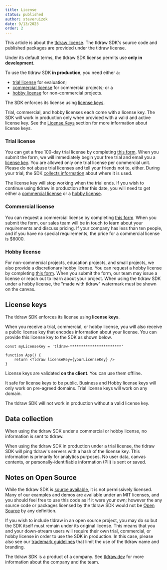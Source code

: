 ```yaml
---
title: License
status: published
author: steveruizok
date: 9/13/2023
order: 2
---
```


This article is about the [tldraw license](/legal/tldraw-license). The tldraw SDK's source code and published packages are provided under the tldraw license.

Under its default terms, the tldraw SDK license permits use **only in development**.

To use the tldraw SDK **in production**, you need either a:

- [trial license](#trial-license) for evaluation;
- [commercial license](#commercial-license) for commercial projects; or a
- [hobby license](#hobby-license) for non-commercial projects.

The SDK enforces its license using [license keys](#license-keys).

Trial, commercial, and hobby licenses each come with a license key. The SDK will work in production only when provided with a valid and active license key. See the [License Keys](#license-keys) section for more information about license keys.

### Trial license

You can get a free 100-day trial license by completing [this form](https://tldraw.dev/get-a-license/trial). When you submit the form, we will immediately begin your free trial and email you a [license key](#license-keys). You are allowed only one trial license per commercial unit. Please do not abuse trial licenses and tell your friends not to, either. During your trial, the SDK [collects information](#data-collection) about where it is used.

The license key will stop working when the trial ends. If you wish to continue using tldraw in production after this date, you will need to get either a [commercial license](#commercial-license) or a [hobby license](#hobby-license).

### Commercial license

You can request a commercial license by completing [this form](https://tldraw.dev/get-a-license/plans). When you submit the form, our sales team will be in touch to learn about your requirements and discuss pricing. If your company has less than ten people, and if you have no special requirements, the price for a commercial license is $6000.

### Hobby license

For non-commercial projects, education projects, and small projects, we also provide a discretionary hobby license. You can request a hobby license by completing [this form](https://tldraw.dev/get-a-license/hobby). When you submit the form, our team may issue a license or reach out to learn about your project. When using the tldraw SDK under a hobby license, the "made with tldraw" watermark must be shown on the canvas.

## License keys

The tldraw SDK enforces its license using **license keys**.

When you receive a trial, commercial, or hobby license, you will also receive a public license key that encodes information about your license. You can provide this license key to the SDK as shown below.

```tsx
const myLicenseKey = 'tldraw-***********************'

function App() {
	return <Tldraw licenseKey={yourLicenseKey} />
}
```

License keys are validated **on the client**. You can use them offline.

It safe for license keys to be public. Business and Hobby license keys will only work on pre-agreed domains. Trial license keys will work on any domain.

The tldraw SDK will not work in production without a valid license key.

## Data collection

When using the tldraw SDK under a commercial or hobby license, no information is sent to tldraw.

When using the tldraw SDK in production under a trial license, the tldraw SDK will ping tldraw's servers with a hash of the license key. This information is primarily for analytics purposes. No user data, canvas contents, or personally-identifiable information (PII) is sent or saved.

## Notes on Open Source

While the tldraw SDK is [source available](https://github.com/tldraw/tldraw), it is not permissively licensed. Many of our examples and demos are available under an MIT licenses, and you should feel free to use this code as if it were your own; however the any source code or packages licensed by the tldraw SDK would not be [Open Source](https://opensource.org/osd) by any definition.

If you wish to include tldraw in an open source project, you may do so but the SDK itself must remain under its original license. This means that you and your down-stream users will require their own trial, commercial, or hobby license in order to use the SDK in production. In this case, please also see our [trademark guidelines](https://staging.tldraw.dev/legal/trademark-guidelines) that limit the use of the tldraw name and branding.

The tldraw SDK is a product of a company. See [tldraw.dev](https://tldraw.dev/company) for more information about the company and the team.
